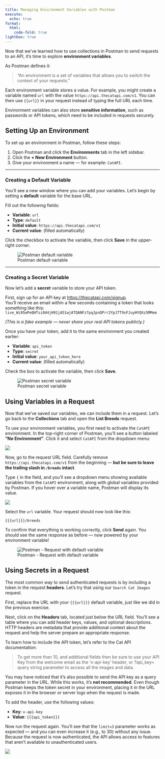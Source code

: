 ```yaml
---
title: Managing Environment Variables with Postman
execute:
  echo: true
format:
  html:
    code-fold: true
lightbox: true
---
```


Now that we’ve learned how to use collections in Postman to send requests to an API, it's time to explore **environment variables**.

As Postman defines it:

> “An environment is a set of variables that allows you to switch the context of your requests.”

Each environment variable stores a value. For example, you might create a variable named `url` with the value `https://api.thecatapi.com/v1`. You can then use `{{url}}` in your request instead of typing the full URL each time.

Environment variables can also store **sensitive information**, such as passwords or API tokens, which need to be included in requests securely.

## Setting Up an Environment

To set up an environment in Postman, follow these steps:

1. Open Postman and click the **Environments** tab in the left sidebar.
2. Click the **+ New Environment** button.
3. Give your environment a name — for example: `CatAPI`.

---

### Creating a Default Variable

You’ll see a new window where you can add your variables. Let’s begin by setting a **default** variable for the base URL.

Fill out the following fields:

- **Variable**: `url`  
- **Type**: `default`  
- **Initial value**: `https://api.thecatapi.com/v1`  
- **Current value**: (filled automatically)

Click the checkbox to activate the variable, then click **Save** in the upper-right corner.

![Postman default variable](/static/imgs/postman-default-var.png)

---

### Creating a Secret Variable

Now let’s add a **secret** variable to store your API token.

First, sign up for an API key at [https://thecatapi.com/signup](https://thecatapi.com/signup).  
You’ll receive an email within a few seconds containing a token that looks something like this:  
`live_Wi95wPeQHTsi0d4jH91jA51wjATQANFz7pqJpnQPrr2YpJ7T9sFJuyHYQXz5MMem`

*(This is a fake example — never share your real API tokens publicly.)*

Once you have your token, add it to the same environment you created earlier:

- **Variable**: `api_token`  
- **Type**: `secret`  
- **Initial value**: `your_api_token_here`  
- **Current value**: (filled automatically)

Check the box to activate the variable, then click **Save**.

![Postman secret variable](/static/imgs/postman-secret-var.png)

## Using Variables in a Request

Now that we’ve saved our variables, we can include them in a request. Let’s go back to the **Collections** tab and open the **List Breeds** request.

To use your environment variables, you first need to activate the `CatAPI` environment. In the top-right corner of Postman, you’ll see a button labeled **"No Environment"**. Click it and select `CatAPI` from the dropdown menu:

![](/static/imgs/postman-env-select.png)

Now, go to the request URL field. Carefully remove `https://api.thecatapi.com/v1` from the beginning — **but be sure to leave the trailing slash in `/breeds` intact**.

Type `{` in the field, and you’ll see a dropdown menu showing available variables from the `CatAPI` environment, along with global variables provided by Postman. If you hover over a variable name, Postman will display its value.

![](/static/imgs/postman-variables-request.png)

Select the `url` variable. Your request should now look like this:

 `{{{url}}}/breeds`
 
To confirm that everything is working correctly, click **Send** again. You should see the same response as before — now powered by your environment variable!

![Postman - Request with default variable](/static/imgs/postman-request-with-variable.png)

## Using Secrets in a Request

The most common way to send authenticated requests is by including a token in the request **headers**. Let’s try that using our `Search Cat Images` request.

First, replace the URL with your `{{{url}}}` default variable, just like we did in the previous exercise.

Next, click on the **Headers** tab, located just below the URL field. You’ll see a table where you can add header keys, values, and optional descriptions. HTTP headers are metadata that provide additional context about the request and help the server prepare an appropriate response.

To learn how to include the API token, let’s refer to the Cat API documentation:

> To get more than 10, and additional fields then be sure to use your API Key from the welcome email as the 'x-api-key' header, or ?api_key= query string parameter to access all the images and data.

::: {.callout-note}
You may have noticed that it's also possible to send the API key as a query parameter in the URL. While this works, it’s **not recommended**. Even though Postman keeps the token secret in your environment, placing it in the URL exposes it in the browser or server logs when the request is made.
:::

To add the header, use the following values:

- **Key**: `x-api-key`  
- **Value**: `{{{api_token}}}`

Now run the request again. You’ll see that the `limit=3` parameter works as expected — and you can even increase it (e.g., to 30) without any issue. Because the request is now authenticated, the API allows access to features that aren’t available to unauthenticated users.

![](/static/imgs/postman-request-with-secret.png)

